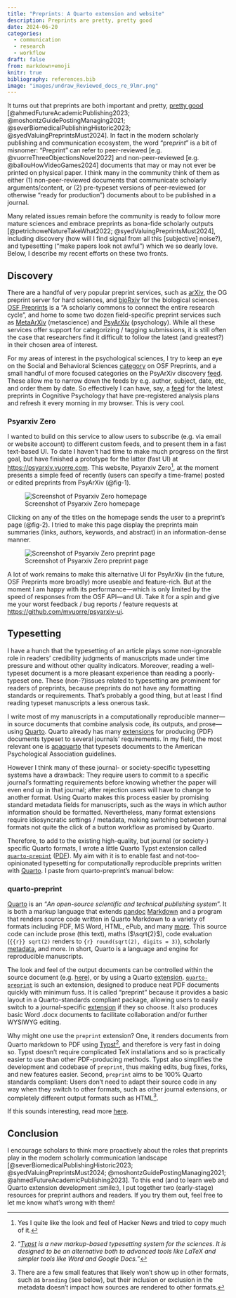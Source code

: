 ```yaml
---
title: "Preprints: A Quarto extension and website"
description: Preprints are pretty, pretty good
date: 2024-06-20
categories:
  - communication
  - research
  - workflow
draft: false
from: markdown+emoji
knitr: true
bibliography: references.bib
image: "images/undraw_Reviewed_docs_re_9lmr.png"
---
```


It turns out that preprints are both important and pretty, [pretty good](https://youtu.be/kRz8-EXlhBo?feature=shared) [@ahmedFutureAcademicPublishing2023; @moshontzGuidePostingManaging2021; @severBiomedicalPublishingHistoric2023; @syedValuingPreprintsMust2024]. In fact in the modern scholarly publishing and communication ecosystem, the word "pre*print*" is a bit of misnomer: "Preprint" can refer to peer-reviewed [e.g. @vuorreThreeObjectionsNovel2022] and non-peer-reviewed [e.g. @ballouHowVideoGames2024] documents that may or may not ever be printed on physical paper. I think many in the community think of them as either (1) non-peer-reviewed documents that communicate scholarly arguments/content, or (2) pre-typeset versions of peer-reviewed (or otherwise "ready for production") documents about to be published in a journal.

Many related issues remain before the community is ready to follow more mature sciences and embrace preprints as bona-fide scholarly outputs [@petrichoweNatureTakeWhat2022; @syedValuingPreprintsMust2024], including discovery (how will I find signal from all this [subjective] noise?), and typesetting ("make papers look not awful") which we so dearly love. Below, I describe my recent efforts on these two fronts.

## Discovery

There are a handful of very popular preprint services, such as [arXiv](https://arxiv.org/), the OG preprint server for hard sciences, and [bioRxiv](https://www.biorxiv.org/) for the biological sciences. [OSF Preprints](https://osf.io/preprints) is a "A scholarly commons to connect the entire research cycle", and home to some two dozen field-specific preprint services such as [MetaArXiv](https://osf.io/preprints/metaarxiv) (metascience) and [PsyArXiv](https://osf.io/preprints/psyarxiv) (psychology). While all these services offer support for categorizing / tagging submissions, it is still often the case that researchers find it difficult to follow the latest (and greatest?) in their chosen area of interest.

For my areas of interest in the psychological sciences, I try to keep an eye on the Social and Behavioral Sciences [category](https://osf.io/search?activeFilters=%5B%7B%22propertyVisibleLabel%22%3A%22Subject%22%2C%22propertyPathKey%22%3A%22subject%22%2C%22label%22%3A%22Social%20and%20Behavioral%20Sciences%22%2C%22value%22%3A%22https%3A%2F%2Fapi.osf.io%2Fv2%2Fsubjects%2F584240da54be81056cecac48%22%7D%5D&q=&resourceType=Preprint&sort=-relevance&view_only=) on OSF Preprints, and a small handful of more focused categories on the PsyArXiv discovery [feed](https://osf.io/preprints/psyarxiv/discover). These allow me to narrow down the feeds by e.g. author, subject, date, etc, and order them by date. So effectively I can have, say, a [feed](https://osf.io/preprints/psyarxiv/discover?activeFilters=%5B%7B%22propertyVisibleLabel%22%3A%22Subject%22%2C%22propertyPathKey%22%3A%22subject%22%2C%22label%22%3A%22Cognitive%20Psychology%22%2C%22value%22%3A%22https%3A%2F%2Fapi.osf.io%2Fv2%2Fsubjects%2F584240da54be81056cecab7e%22%7D%2C%7B%22propertyVisibleLabel%22%3A%22Has%20related%20resource%22%2C%22propertyPathKey%22%3A%22hasPreregisteredAnalysisPlan%22%2C%22label%22%3A%22Preregistered%20analysis%20plan%22%2C%22value%22%3A%22is-present%22%2C%22suggestedFilterOperator%22%3A%22is-present%22%7D%5D&sort=-dateCreated) for the latest preprints in Cognitive Psychology that have pre-registered analysis plans and refresh it every morning in my browser. This is very cool.

### Psyarxiv Zero

I wanted to build on this service to allow users to subscribe (e.g. via email or website account) to different custom feeds, and to present them in a fast text-based UI. To date I haven't had time to make much progress on the first goal, but have finished a prototype for the latter (fast UI) at <https://psyarxiv.vuorre.com>. This website, Psyarxiv Zero[^hn], at the moment presents a simple feed of recently (users can specify a time-frame) posted or edited preprints from PsyArXiv (@fig-1).

[^hn]: Yes I quite like the look and feel of Hacker News and tried to copy much of it.

![Screenshot of Psyarxiv Zero homepage](images/psyarxiv-zero-home.png){#fig-1}

Clicking on any of the titles on the homepage sends the user to a preprint's page (@fig-2). I tried to make this page display the preprints main summaries (links, authors, keywords, and abstract) in an information-dense manner.

![Screenshot of Psyarxiv Zero preprint page](images/psyarxiv-zero-item.png){#fig-2}

A lot of work remains to make this alternative UI for PsyArXiv (in the future, OSF Preprints more broadly) more useable and feature-rich. But at the moment I am happy with its performance---which is only limited by the speed of responses from the OSF API---and UI. Take it for a spin and give me your worst feedback / bug reports / feature requests at <https://github.com/mvuorre/psyarxiv-ui>.

## Typesetting

I have a hunch that the typesetting of an article plays some non-ignorable role in readers' credibility judgments of manuscripts made under time pressure and without other quality indicators. Moreover, reading a well-typeset document is a more pleasant experience than reading a poorly-typeset one. These (non-?)issues related to typesetting are prominent for readers of preprints, because preprints do not have any formatting standards or requirements. That's probably a good thing, but at least I find reading typeset manuscripts a less onerous task.

I write most of my manuscripts in a computationally reproducible manner---in source documents that combine analysis code, its outputs, and prose---using [Quarto](https://quarto.org/). Quarto already has many [extensions](https://quarto.org/docs/extensions/listing-journals.html) for producing (PDF) documents typeset to several journals' requirements. In my field, the most relevant one is [apaquarto](https://github.com/wjschne/apaquarto) that typesets documents to the American Psychological Association guidelines.

However I think many of these journal- or society-specific typesetting systems have a drawback: They require users to commit to a specific journal's formatting requirements before knowing whether the paper will even end up in that journal; after rejection users will have to change to another format. Using Quarto makes this process easier by promising standard metadata fields for manuscripts, such as the ways in which author information should be formatted. Nevertheless, many format extensions require idiosyncratic settings / metadata, making switching between journal formats not quite the click of a button workflow as promised by Quarto.

Therefore, to add to the existing high-quality, but journal (or society-) specific Quarto formats, I wrote a little Quarto Typst extension called [`quarto-prepint`](https://mvuorre.github.io/quarto-preprint/) ([PDF](https://mvuorre.github.io/quarto-preprint/index.pdf)). My aim with it is to enable fast and not-too-opinionated typesetting for computationally reproducible preprints written with [Quarto](https://quarto.org/). I paste from quarto-preprint's manual below:

### quarto-preprint

[Quarto](https://quarto.org) is an "*An open-source scientific and technical publishing system*". It is both a markup language that extends [pandoc](https://pandoc.org/) [Markdown](https://quarto.org/docs/authoring/markdown-basics.html) and a program that renders source code written in Quarto Markdown to a variety of formats including PDF, MS Word, HTML, ePub, and many [more](https://quarto.org/docs/output-formats/all-formats.html). This source code can include prose (this text), maths ($\sqrt{2}$), code evaluation (`{{r}} sqrt(2)` renders to `{r} round(sqrt(2), digits = 3)`), scholarly [metadata](https://quarto.org/docs/authoring/front-matter.html), and more. In short, Quarto is a language and engine for reproducible manuscripts.

The look and feel of the output documents can be controlled within the source document (e.g. [here](https://quarto.org/docs/output-formats/html-basics.html)), or by using a Quarto [extension](https://quarto.org/docs/extensions/). [`quarto-preprint`](https://github.com/mvuorre/quarto-preprint) is such an extension, designed to produce neat PDF documents quickly with minimum fuss. It is called "preprint" because it provides a basic layout in a Quarto-standards compliant package, allowing users to easily switch to a journal-specific [extension](https://quarto.org/docs/extensions/listing-journals.html) if they so choose. It also produces basic Word .docx documents to facilitate collaboration and/or further WYSIWYG editing.

Why might one use the `preprint` extension? One, it renders documents from Quarto markdown to PDF using [Typst](https://typst.app/docs)[^typst], and therefore is very fast in doing so. Typst doesn't require complicated TeX installations and so is practically easier to use than other PDF-producing methods. Typst also simplifies the development and codebase of `preprint`, thus making edits, bug fixes, forks, and new features easier. Second, `preprint` aims to be 100% Quarto standards compliant: Users don't need to adapt their source code in any way when they switch to other formats, such as other journal extensions, or completely different output formats such as HTML[^feats].

If this sounds interesting, read more [here](https://github.com/mvuorre/quarto-preprint).

[^feats]: There are a few small features that likely won't show up in other formats, such as `branding` (see below), but their inclusion or exclusion in the metadata doesn't impact how sources are rendered to other formats.

[^typst]: "*[Typst](https://typst.app/docs) is a new markup-based typesetting system for the sciences. It is designed to be an alternative both to advanced tools like LaTeX and simpler tools like Word and Google Docs.*"

## Conclusion

I encourage scholars to think more proactively about the roles that preprints play in the modern scholarly communication landscape [@severBiomedicalPublishingHistoric2023; @syedValuingPreprintsMust2024; @moshontzGuidePostingManaging2021; @ahmedFutureAcademicPublishing2023]. To this end (and to learn web and Quarto extension development :smile:), I put together two (early-stage) resources for preprint authors and readers. If you try them out, feel free to let me know what's wrong with them!
